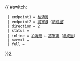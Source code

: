 {{ #switch: {{{format|}}}
  | endpoint1 = [[柏濤灣]]
  | endpoint2 = [[將軍澳]]（[[培成里]]）
  | direction = 2
  | status = 
  | inline = [[柏濤灣]] ↔ [[將軍澳]]（[[培成里]]）
  | normal =
  | full =
}}<noinclude>[[category:新界居民巴士路線模板|2‎]]</noinclude>